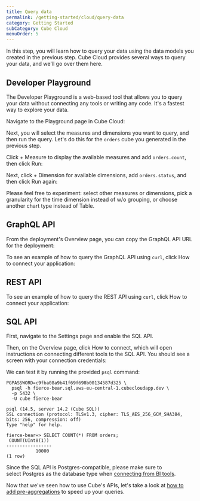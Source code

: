 ```yaml
---
title: Query data
permalink: /getting-started/cloud/query-data
category: Getting Started
subCategory: Cube Cloud
menuOrder: 5
---
```


In this step, you will learn how to query your data using the data models you
created in the previous step. Cube Cloud provides several ways to query your
data, and we'll go over them here.

## Developer Playground

The Developer Playground is a web-based tool that allows you to query your data
without connecting any tools or writing any code. It's a fastest way to explore
your data.

Navigate to the <Btn>Playground</Btn> page in Cube Cloud:

<Screenshot
  alt="Cube Cloud Deployment Developer Playground Screen"
  src="https://ucarecdn.com/43394d9a-a309-46a1-952d-ccbce10078aa/"
/>

Next, you will select the measures and dimensions you want to query, and then
run the query. Let's do this for the `orders` cube you generated in the previous
step.

Click <Btn>+ Measure</Btn> to display the available measures and add
`orders.count`, then click <Btn>Run</Btn>:

<Screenshot
  alt="Cube Cloud Deployment Developer Playground Screen with a selected measure"
  src="https://ucarecdn.com/2c13f612-cb29-4e44-8695-09d46d782240/"
/>

Next, click <Btn>+ Dimension</Btn> for available dimensions, add
`orders.status`, and then click <Btn>Run</Btn> again:

<Screenshot
  alt="Cube Cloud Deployment Developer Playground Screen with selected measures and dimensions"
  src="https://ucarecdn.com/0ade1c53-df71-417b-88e6-3966341e33f3/"
/>

Please feel free to experiment: select other measures or dimensions, pick a
granularity for the time dimension instead of&nbsp;<Btn>w/o grouping</Btn>, or
choose another chart type instead of&nbsp;<Btn>Table</Btn>.

## GraphQL API

From the deployment's Overview page, you can copy the GraphQL API URL for the
deployment:

<Screenshot
  alt="Cube Cloud Deployment Overview Screen"
  src="https://ucarecdn.com/7fa603ae-6100-4492-91e4-564d311f701e/"
/>

To see an example of how to query the GraphQL API using `curl`, click <Btn>How
to connect your application</Btn>:

<Screenshot
  alt="Cube Cloud Deployment Screen with How to connect your application over GraphQL dialog open"
  src="https://ucarecdn.com/4a153b5d-f746-451b-8c93-ab7891d98b47/"
/>

## REST API

<Screenshot
  alt="Cube Cloud Deployment Overview Screen"
  src="https://ucarecdn.com/7fa603ae-6100-4492-91e4-564d311f701e/"
/>

To see an example of how to query the REST API using `curl`, click <Btn>How to
connect your application</Btn>:

<Screenshot
  alt="Cube Cloud Deployment Screen with How to connect your application over REST dialog open"
  src="https://ucarecdn.com/30f90999-dd1b-495c-97c7-4656e61e65c1/"
/>

## SQL API

First, navigate to the <Btn>Settings</Btn> page and enable the SQL API.

Then, on the <Btn>Overview</Btn> page, click <Btn>How to connect</Btn>, which
will open instructions on connecting different tools to the SQL API. You should
see a screen with your connection credentials:

<Screenshot src="https://ucarecdn.com/1ae24899-ffb5-4e28-b4e3-2cdcc6871a09/" />

We can test it by running the provided `psql` command:

```bash{outputLines: 2-14}
PGPASSWORD=c9fba08a9b41f69f698b00134587d325 \
  psql -h fierce-bear.sql.aws-eu-central-1.cubecloudapp.dev \
  -p 5432 \
  -U cube fierce-bear

psql (14.5, server 14.2 (Cube SQL))
SSL connection (protocol: TLSv1.3, cipher: TLS_AES_256_GCM_SHA384, bits: 256, compression: off)
Type "help" for help.

fierce-bear=> SELECT COUNT(*) FROM orders;
 COUNT(UInt8(1))
-----------------
           10000
(1 row)
```

Since the SQL API is Postgres-compatible, please make sure to
select&nbsp;<Btn>Postgres</Btn> as the database type when [connecting from BI
tools][ref-downstream].

Now that we've seen how to use Cube's APIs, let's take a look at [how to add
pre-aggregations][next] to speed up your queries.

[ref-downstream]: /config/downstream
[next]: /getting-started/cloud/add-a-pre-aggregation
